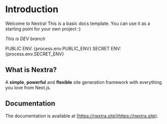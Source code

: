 # Introduction
 
Welcome to Nextra! This is a basic docs template. You can use it as a starting point for your own project :)

*This is DEV branch*

PUBLIC ENV: {process.env.PUBLIC_ENV}
SECRET ENV: {process.env.SECRET_ENV}

## What is Nextra?

A **simple**, **powerful** and **flexible** site generation framework with everything you love from Next.js.

## Documentation

The documentation is available at [https://nextra.site](https://nextra.site).
